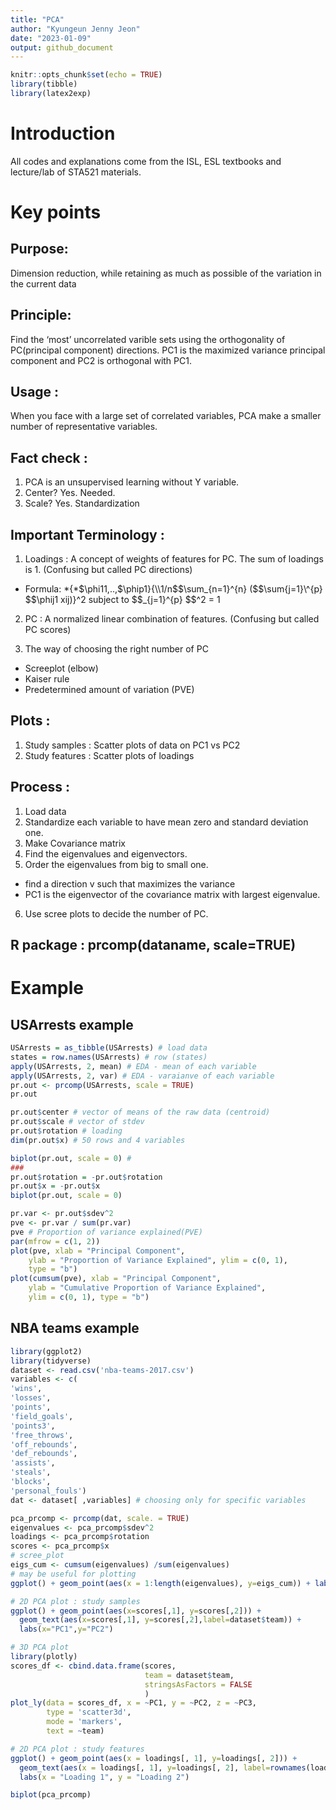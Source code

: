 ```yaml
---
title: "PCA"
author: "Kyungeun Jenny Jeon"
date: "2023-01-09"
output: github_document
---
```


```r
knitr::opts_chunk$set(echo = TRUE)
library(tibble)
library(latex2exp)
```

# Introduction
All codes and explanations come from the ISL, ESL textbooks and lecture/lab of STA521 materials. 

# Key points

## Purpose: 
Dimension reduction, while retaining as much as possible of the variation in the current data

## Principle: 
Find the 'most' uncorrelated varible sets using the orthogonality of PC(principal component) directions. PC1 is the maximized variance principal component and PC2 is orthogonal with PC1.

## Usage : 
When you face with a large set of correlated variables, PCA make a smaller number of representative variables.

## Fact check :
1) PCA is an unsupervised learning without Y variable.
2) Center? Yes. Needed.
3) Scale? Yes. Standardization

## Important Terminology :
1)  Loadings : A concept of weights of features for PC. The sum of loadings is 1. (Confusing but called PC directions)
-   Formula: \maximize\*{\*\$\\phi11,..,\$\\phip1}{\\\\1/n\$\$\\sum\_{n=1}\^{n} (\$\$\\sum{j=1}\\\^{p} \$\$\\phij1 xij)}\^2 subject to \$\$\sum\_{j=1}\^{p} \$\$\phij1\^2 = 1

2)  PC : A normalized linear combination of features. (Confusing but called PC scores)

3)  The way of choosing the right number of PC
-   Screeplot (elbow)
-   Kaiser rule
-   Predetermined amount of variation (PVE) 
\frac{$\lambda_{1} + ... + $\lambda_{l}}{$\sum_{i=1}^{d}($\lambda_{i})}

## Plots :
1)  Study samples : Scatter plots of data on PC1 vs PC2
2)  Study features : Scatter plots of loadings

## Process :
1)  Load data
2)  Standardize each variable to have mean zero and standard deviation one.
3)  Make Covariance matrix
4)  Find the eigenvalues and eigenvectors.
5)  Order the eigenvalues from big to small one.
-   find a direction v such that maximizes the variance
-   PC1 is the eigenvector of the covariance matrix with largest eigenvalue.
6)  Use scree plots to decide the number of PC.

## R package : prcomp(dataname, scale=TRUE)


# Example

## USArrests example

```r
USArrests = as_tibble(USArrests) # load data
states = row.names(USArrests) # row (states)
apply(USArrests, 2, mean) # EDA - mean of each variable
apply(USArrests, 2, var) # EDA - varaianve of each variable
pr.out <- prcomp(USArrests, scale = TRUE)
pr.out
```

```r
pr.out$center # vector of means of the raw data (centroid)
pr.out$scale # vector of stdev
pr.out$rotation # loading
dim(pr.out$x) # 50 rows and 4 variables
```

```r
biplot(pr.out, scale = 0) # 
###
pr.out$rotation = -pr.out$rotation
pr.out$x = -pr.out$x
biplot(pr.out, scale = 0)
```

```r
pr.var <- pr.out$sdev^2
pve <- pr.var / sum(pr.var)
pve # Proportion of variance explained(PVE)
par(mfrow = c(1, 2))
plot(pve, xlab = "Principal Component",
    ylab = "Proportion of Variance Explained", ylim = c(0, 1),
    type = "b")
plot(cumsum(pve), xlab = "Principal Component",
    ylab = "Cumulative Proportion of Variance Explained",
    ylim = c(0, 1), type = "b")
```

## NBA teams example

```r
library(ggplot2)
library(tidyverse)
dataset <- read.csv('nba-teams-2017.csv')
variables <- c(
'wins',
'losses',
'points',
'field_goals',
'points3',
'free_throws',
'off_rebounds',
'def_rebounds',
'assists',
'steals',
'blocks',
'personal_fouls')
dat <- dataset[ ,variables] # choosing only for specific variables
```

```r
pca_prcomp <- prcomp(dat, scale. = TRUE)
eigenvalues <- pca_prcomp$sdev^2
loadings <- pca_prcomp$rotation
scores <- pca_prcomp$x
# scree_plot
eigs_cum <- cumsum(eigenvalues) /sum(eigenvalues)
# may be useful for plotting
ggplot() + geom_point(aes(x = 1:length(eigenvalues), y=eigs_cum)) + labs(x = "first PCs", y = "fraction of total variance explained")
```

```r
# 2D PCA plot : study samples
ggplot() + geom_point(aes(x=scores[,1], y=scores[,2])) + 
  geom_text(aes(x=scores[,1], y=scores[,2],label=dataset$team)) +
  labs(x="PC1",y="PC2")
```

```r
# 3D PCA plot
library(plotly)
scores_df <- cbind.data.frame(scores,
                              team = dataset$team,
                              stringsAsFactors = FALSE
                              )
plot_ly(data = scores_df, x = ~PC1, y = ~PC2, z = ~PC3,
        type = 'scatter3d',
        mode = 'markers',
        text = ~team)
```

```r
# 2D PCA plot : study features
ggplot() + geom_point(aes(x = loadings[, 1], y=loadings[, 2])) +
  geom_text(aes(x = loadings[, 1], y=loadings[, 2], label=rownames(loadings))) +
  labs(x = "Loading 1", y = "Loading 2")
```

```r
biplot(pca_prcomp)
```
